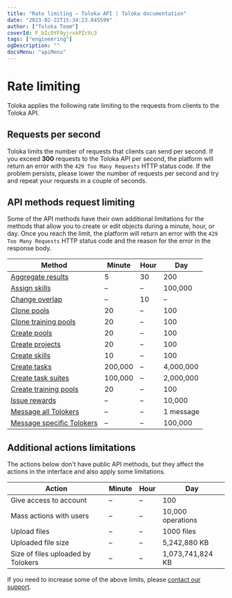 ```yaml
---
title: "Rate limiting — Toloka API | Toloka documentation"
date: "2023-02-22T15:34:23.845599"
author: ["Toloka Team"]
coverId: F_bIcOYF9yjrxkPZrXc3
tags: ["engineering"]
ogDescription: ""
docsMenu: "apiMenu"
---
```


# Rate limiting

Toloka applies the following rate limiting to the requests from clients to the Toloka API.

## Requests per second

Toloka limits the number of requests that clients can send per second. If you exceed **300** requests to the Toloka API per second, the platform will return an error with the `429 Too Many Requests` HTTP status code. If the problem persists, please lower the number of requests per second and try and repeat your requests in a couple of seconds.

## API methods request limiting

Some of the API methods have their own additional limitations for the methods that allow you to create or edit objects during a minute, hour, or day. Once you reach the limit, the platform will return an error with the `429 Too Many Requests` HTTP status code and the reason for the error in the response body.

Method | Minute | Hour | Day
------ | ------ | ---- | ---
[Aggregate results](/docs/api/aggregated-solutions) | 5 | 30 | 200
[Assign skills](/docs/api/set-skill) | – | – | 100,000
[Change overlap](/docs/api/edit-pool) | – | 10 | –
[Clone pools](/docs/api/clone-pool) | 20 | – | 100
[Clone training pools](/docs/api/clone-training) | 20 | – | 100
[Create pools](/docs/api/create-pool) | 20 | – | 100
[Create projects](/docs/api/create-prj) | 20 | – | 100
[Create skills](/docs/api/create-skill) | 10 | – | 100
[Create tasks](/docs/api/create-task) | 200,000 | – | 4,000,000
[Create task suites](/docs/api/create-task-suite) | 100,000 | – | 2,000,000
[Create training pools](/docs/api/create-training) | 20 | – | 100
[Issue rewards](/docs/api/create-bonus) | – | – | 10,000
[Message all Tolokers](/docs/api/message-send) | – | – | 1 message
[Message specific Tolokers](/docs/api/message-send) | – | – | 100,000

## Additional actions limitations

The actions below don't have public API methods, but they affect the actions in the interface and also apply some limitations.

Action | Minute | Hour | Day
------ | ------ | ---- | ---
Give access to account | – | – | 100
Mass actions with users | – | – | 10,000 operations
Upload files | – | – | 1000 files
Uploaded file size | – | – | 5,242,880 KB
Size of files uploaded by Tolokers | – | – | 1,073,741,824 KB

<Note mode="note" title="Note">

If you need to increase some of the above limits, please [contact our support](/docs/guide/troubleshooting/support?form-source=api-rate-limiting).

</Note>
